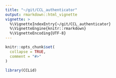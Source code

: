 ```yaml
---
title: "~/git/CCL_authenticator"
output: rmarkdown::html_vignette
vignette: >
  %\VignetteIndexEntry{~/git/CCL_authenticator}
  %\VignetteEngine{knitr::rmarkdown}
  %\VignetteEncoding{UTF-8}
---
```


```r
knitr::opts_chunk$set(
  collapse = TRUE,
  comment = "#>"
)
```

```r
library(CCLid)
```
